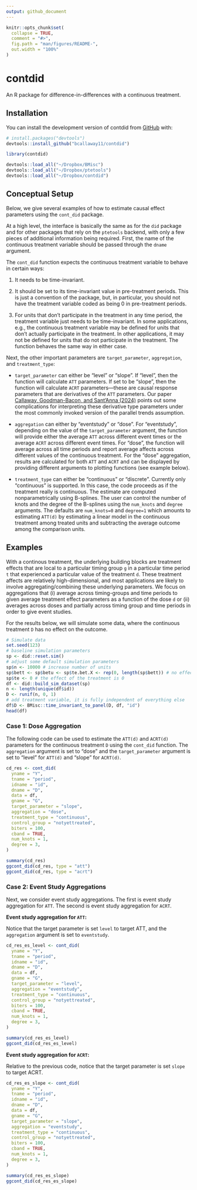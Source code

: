 ```yaml
---
output: github_document
---
```


<!-- README.md is generated from README.Rmd. Please edit that file -->

```r
knitr::opts_chunk$set(
  collapse = TRUE,
  comment = "#>",
  fig.path = "man/figures/README-",
  out.width = "100%"
)
```

# contdid

<!-- badges: start -->
<!-- badges: end -->

An R package for difference-in-differences with a continuous treatment.

## Installation

You can install the development version of contdid from [GitHub](https://github.com/) with:

```r
# install.packages("devtools")
devtools::install_github("bcallaway11/contdid")

library(contdid)
```

```r
devtools::load_all("~/Dropbox/BMisc")
devtools::load_all("~/Dropbox/ptetools")
devtools::load_all("~/Dropbox/contdid")
```

## Conceptual Setup

Below, we give several examples of how to estimate causal effect parameters using the `cont_did` package.

At a high level, the interface is basically the same as for the `did` package and for other packages that rely on the `ptetools` backend, with only a few pieces of additional information being required.  First, the name of the continuous treatment variable should be passed through the `dname` argument.

The `cont_did` function expects the continuous treatment variable to behave in certain ways:

1. It needs to be time-invariant.

2. It should be set to its time-invariant value in pre-treatment periods.  This is just a convention of the package, but, in particular, you should not have the treatment variable coded as being 0 in pre-treatment periods.

3. For units that don't participate in the treatment in any time period, the treatment variable just needs to be time-invariant.  In some applications, e.g., the continuous treatment variable may be defined for units that don't actually participate in the treatment.  In other applications, it may not be defined for units that do not participate in the treatment.  The function behaves the same way in either case.

Next, the other important parameters are `target_parameter`, `aggregation`, and `treatment_type`:

* `target_parameter` can either be "level" or "slope".  If "level", then the function will calculate `ATT` parameters.  If set to be "slope", then the function will calculate `ACRT` parameters---these are causal response parameters that are derivatives of the `ATT` parameters.  Our paper [Callaway, Goodman-Bacon, and Sant'Anna (2024)](https://arxiv.org/abs/2107.02637) points out some complications for interpreting these derivative type parameters under the most commonly invoked version of the parallel trends assumption.

* `aggregation` can either by "eventstudy" or "dose".  For "eventstudy", depending on the value of the `target_parameter` argument, the function will provide either the average `ATT` across different event times or the average `ACRT` across different event times.  For "dose", the function will average across all time periods and report average affects across different values of the continuous treatment.  For the "dose" aggregation, results are calculated for both `ATT` and `ACRT` and can be displayed by providing different arguments to plotting functions (see example below).

* `treatment_type` can either be "continuous" or "discrete".  Currently only "continuous" is supported.  In this case, the code proceeds as if the treatment really is continuous.  The estimate are computed nonparametrically using B-splines.  The user can control the number of knots and the degree of the B-splines using the `num_knots` and `degree` arguments.  The defaults are `num_knots=0` and `degree=1` which amounts to estimating `ATT(d)` by estimating a linear model in the continuous treatment among treated units and subtracting the average outcome among the comparison units.

## Examples

With a continous treatment, the underlying building blocks are treatment effects that are local to a particular timing group `g` in a particular time period `t` that experienced a particular value of the treatment `d`.  These treatment affects are relatively high-dimensional, and most applications are likely to involve aggregating/combining these underlying parameters.  We focus on aggregations that (i) average across timing-groups and time periods to given average treatment effect parameters as a function of the dose `d` or (ii) averages across doses and partially across timing group and time periods in order to give event studies.

For the results below, we will simulate some data, where the continuous treatment `D` has no effect on the outcome.
```r
# Simulate data
set.seed(123)
# baseline simulation parameters
sp <- did::reset.sim()
# adjust some default simulation parameters
sp$n <- 10000 # increase number of units
sp$bett <- sp$betu <- sp$te.bet.X <- rep(0, length(sp$bett)) # no effects of covariates
sp$te <- 0 # the effect of the treatment is 0
df <- did::build_sim_dataset(sp)
n <- length(unique(df$id))
D <- runif(n, 0, 1)
# add treatment variable, it is fully independent of everything else
df$D <- BMisc::time_invariant_to_panel(D, df, "id")
head(df)
```

### Case 1: Dose Aggregation

The following code can be used to estimate the `ATT(d)` and `ACRT(d)` parameters for the continuous treatment `D` using the `cont_did` function.  The `aggregation` argument is set to "dose" and the `target_parameter` argument is set to "level" for `ATT(d)` and "slope" for `ACRT(d)`.

```r
cd_res <- cont_did(
  yname = "Y",
  tname = "period",
  idname = "id",
  dname = "D",
  data = df,
  gname = "G",
  target_parameter = "slope",
  aggregation = "dose",
  treatment_type = "continuous",
  control_group = "notyettreated",
  biters = 100,
  cband = TRUE,
  num_knots = 1,
  degree = 3,
)

summary(cd_res)
ggcont_did(cd_res, type = "att")
ggcont_did(cd_res, type = "acrt")
```


### Case 2: Event Study Aggregations

Next, we consider event study aggregations.  The first is event study aggregation for `ATT`.  The second is event study aggregation for `ACRT`.

**Event study aggregation for `ATT`:**

Notice that the target parameter is set `level` to target ATT, and the `aggregation` argument is set to `eventstudy`.

```r
cd_res_es_level <- cont_did(
  yname = "Y",
  tname = "period",
  idname = "id",
  dname = "D",
  data = df,
  gname = "G",
  target_parameter = "level",
  aggregation = "eventstudy",
  treatment_type = "continuous",
  control_group = "notyettreated",
  biters = 100,
  cband = TRUE,
  num_knots = 1,
  degree = 3,
)

summary(cd_res_es_level)
ggcont_did(cd_res_es_level)
```

**Event study aggregation for `ACRT`:**

Relative to the previous code, notice that the target parameter is set `slope` to target ACRT.

```r
cd_res_es_slope <- cont_did(
  yname = "Y",
  tname = "period",
  idname = "id",
  dname = "D",
  data = df,
  gname = "G",
  target_parameter = "slope",
  aggregation = "eventstudy",
  treatment_type = "continuous",
  control_group = "notyettreated",
  biters = 100,
  cband = TRUE,
  num_knots = 1,
  degree = 3,
)

summary(cd_res_es_slope)
ggcont_did(cd_res_es_slope)
```